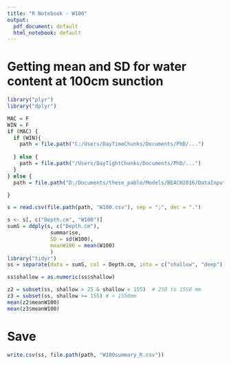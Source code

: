 ```yaml
---
title: "R Notebook - W100"
output:
  pdf_document: default
  html_notebook: default
---
```



# Getting mean and SD for water content at 100cm sunction

```r
library("plyr")
library("dplyr")
```

```r
MAC = F
WIN = F
if (MAC) {
  if (WIN){
    path = file.path("C:/Users/DayTimeChunks/Documents/PhD/...")
    
  } else {
    path = file.path("/Users/DayTightChunks/Documents/PhD/...")
  }
} else {
  path = file.path("D:/Documents/these_pablo/Models/BEACH2016/DataInput/Tables/DataSource")

}


```

```r
s = read.csv(file.path(path, "W100.csv"), sep = ";", dec = ".")

s <- s[, c("Depth.cm", "W100")]
sumS = ddply(s, c("Depth.cm"), 
              summarise,
              SD = sd(W100),
              meanW100 = mean(W100)
              )
library("tidyr")
ss = separate(data = sumS, col = Depth.cm, into = c("shallow", "deep"), sep = "-")

ss$shallow = as.numeric(ss$shallow)

z2 = subset(ss, shallow > 25 & shallow < 155)  # 250 to 1550 mm
z3 = subset(ss, shallow >= 155) # > 1550mm
mean(z2$meanW100)
mean(z3$meanW100)

```

# Save

```r
write.csv(ss, file.path(path, "W100summary_R.csv"))
```

